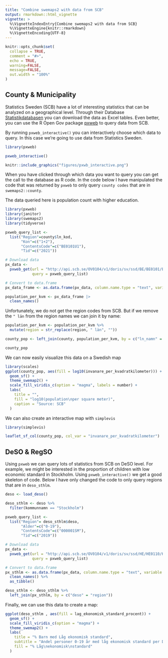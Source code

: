 ```yaml
---
title: "Combine swemaps2 with data from SCB"
output: rmarkdown::html_vignette
vignette: >
  %\VignetteIndexEntry{Combine swemaps2 with data from SCB}
  %\VignetteEngine{knitr::rmarkdown}
  %\VignetteEncoding{UTF-8}
---
```


```r
knitr::opts_chunk$set(
  collapse = TRUE,
  comment = "#>",
  echo = TRUE,
  warning=FALSE,
  message=FALSE,
  out.width = "100%"
)
```

## County & Municipality

Statistics Sweden (SCB) have a lot of interesting statistics that can be analyzed on a geographical level. Through their Database [Statistikdatabasen](http://www.statistikdatabasen.scb.se/pxweb/sv/ssd/) you can download the data as Excel tables. Even better, you can use the R Open Gov package [pxweb](http://ropengov.github.io/pxweb/) to query data from SCB.

By running `pxweb_interactive()` you can interactively choose which data to query. In this case we're going to use data from Statistics Sweden.

```r
library(pxweb)

pxweb_interactive()
```

```r
knitr::include_graphics("figures/pxwb_interactive.png")
```

When you have clicked through which data you want to query you can get the call to the database as R code. In the code below I have manipulated the code that was returned by `pxweb` to only query `county codes` that are in `swemaps2::county`.

The data queried here is population count with higher education.

```r
library(pxweb)
library(janitor)
library(swemaps2)
library(tidyverse)

pxweb_query_list <- 
  list("Region"=county$ln_kod,
       "Kon"=c("1+2"),
       "ContentsCode"=c("BE0101U1"),
       "Tid"=c("2021"))

# Download data 
px_data <- 
  pxweb_get(url = "http://api.scb.se/OV0104/v1/doris/sv/ssd/BE/BE0101/BE0101C/BefArealTathetKon",
            query = pxweb_query_list)

# Convert to data.frame 
px_data_frame <- as.data.frame(px_data, column.name.type = "text", variable.value.type = "text")

population_per_kvm <- px_data_frame |> 
  clean_names()
```

Unfortunately, we do not get the region codes from SCB. But if we remove the `" län` from the region names we can join it by name:

```r
population_per_kvm <- population_per_kvm %>% 
  mutate(region = str_replace(region, " län", "")) 

county_pop <- left_join(county, population_per_kvm, by = c("ln_namn" = "region"))

county_pop
```

We can now easily visualize this data on a Swedish map

```r
library(scales)
ggplot(county_pop, aes(fill = log10(invanare_per_kvadratkilometer))) +
  geom_sf() +
  theme_swemap2() +
  scale_fill_viridis_c(option = "magma", labels = number) +
  labs(
    title = "",
    fill = "log10(population\nper square meter)",
    caption = "Source: SCB"
  )
```

We can also create an interactive map with `simplevis` 

```r
library(simplevis)

leaflet_sf_col(county_pop, col_var = "invanare_per_kvadratkilometer")
```

## DeSO & RegSO

Using `pxweb` we can query lots of statistics from SCB on DeSO level. For example, we might be interested in the proportion of children with low economic standard in Stockholm. Using `pxweb_interactive()` we get a good skeleton of code. Below I have only changed the code to only query regions that are in `deso_sthlm`.

```r
deso <- load_deso()

deso_sthlm <- deso %>% 
  filter(kommunnamn == "Stockholm")

pxweb_query_list <- 
  list("Region"= deso_sthlm$deso,
       "Alder"=c("0-19"),
       "ContentsCode"=c("000001SM"),
       "Tid"=c("2019"))

# Download data 
px_data <- 
  pxweb_get(url = "http://api.scb.se/OV0104/v1/doris/sv/ssd/HE/HE0110/HE0110I/Tab4InkDesoN1",
            query = pxweb_query_list)

# Convert to data.frame 
px_sthlm <- as.data.frame(px_data, column.name.type = "text", variable.value.type = "text") %>% 
  clean_names() %>% 
  as_tibble()

deso_sthlm <- deso_sthlm %>% 
  left_join(px_sthlm, by = c("deso" = "region"))
```

Finally, we can use this data to create a map:

```r
ggplot(deso_sthlm , aes(fill = lag_ekonomisk_standard_procent)) +
  geom_sf() +
  scale_fill_viridis_c(option = "magma") + 
  theme_swemap2() +
  labs(
    title = "% Barn med Låg ekonomisk standard",
    subtitle = "Andel personer 0-19 år med låg ekonomisk standard per Demografiskt statistikområde\ni Stockholm stad",
    fill = "% Låg\nekonomisk\nstandard"
  )
```





